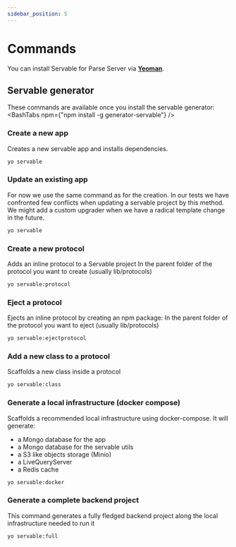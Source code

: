 ```yaml
---
sidebar_position: 5
---
```



# Commands

You can install Servable for Parse Server via **[Yeoman](https://yeoman.io)**.

## Servable generator
These commands are available once you install the servable generator:
<BashTabs npm={"npm install -g generator-servable"} />


### Create a new app
Creates a new servable app and installs dependencies.
```bash
yo servable
```

### Update an existing app
For now we use the same command as for the creation.
In our tests we have confronted few conflicts when updating a servable project by this method.
We might add a custom upgrader when we have a radical template change in the future.

```bash
yo servable
```

### Create a new protocol
Adds an inline protocol to a Servable project
In the parent folder of the protocol you want to create (usually lib/protocols)

```bash
yo servable:protocol
```

### Eject a protocol
Ejects an inline protocol by creating an npm package:
In the parent folder of the protocol you want to eject (usually lib/protocols)
```bash
yo servable:ejectprotocol
```

### Add a new class to a protocol
Scaffolds a new class inside a protocol
```bash
yo servable:class
```

### Generate a local infrastructure (docker compose)
Scaffolds a recommended local infrastructure using docker-compose.
It will generate:
- a Mongo database for the app
- a Mongo database for the servable utils
- a S3 like objects storage (Minio)
- a LiveQueryServer
- a Redis cache

```bash
yo servable:docker
```

### Generate a complete backend project
This command generates a fully fledged backend project along the local infrastructure needed to run it
```bash
yo servable:full
```

